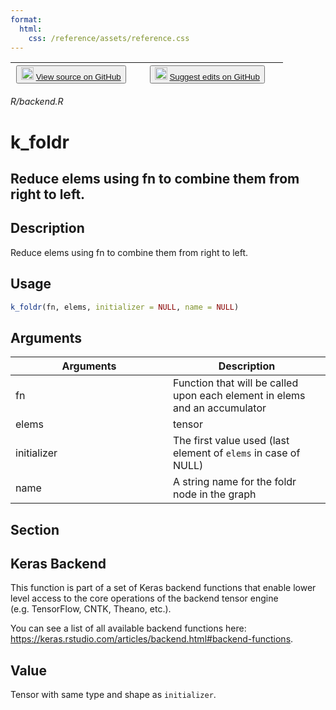 ```yaml
---
format:
  html:
    css: /reference/assets/reference.css
---
```


| <button class="button"> ![](/reference/assets/GitHub-Mark-32px.png){width="20"} [View source on GitHub](https://github.com/rstudio/keras//blob/main/R/backend.R) </button> | <button class="button"> ![](/reference/assets/GitHub-Mark-32px.png){width="20"} [Suggest edits on GitHub](https://github.com/rstudio/keras//edit/main/R/backend.R) </button> |
|:------------------------------:|:--------------------------------------:|

*R/backend.R*

# k_foldr

## Reduce elems using fn to combine them from right to left.

## Description
Reduce elems using fn to combine them from right to left. 


## Usage
```r
k_foldr(fn, elems, initializer = NULL, name = NULL) 
```

## Arguments
|Arguments|Description|
|---|---|
| fn | Function that will be called upon each element in elems and an accumulator |
| elems | tensor |
| initializer | The first value used (last element of `elems` in case of NULL) |
| name | A string name for the foldr node in the graph |


## Section

## Keras Backend

This function is part of a set of Keras backend functions that enable lower level access to the core operations of the backend tensor engine (e.g. TensorFlow, CNTK, Theano, etc.). 

You can see a list of all available backend functions here: [https://keras.rstudio.com/articles/backend.html#backend-functions](https://keras.rstudio.com/articles/backend.html#backend-functions). 

## Value
Tensor with same type and shape as `initializer`. 




